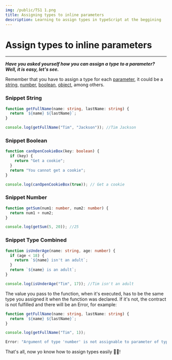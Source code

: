 ```yaml
---
img: /public/TS1 1.png
title: Assigning types to inline parameters
description: Learning to assign types in typeScript at the beggining
---
```


# Assign types to inline parameters

---

**_Have you asked yourself how you can assign a type to a parameter? Well, it is easy, let's see._**

Remember that you have to assign a type for each [parameter](https://developer.mozilla.org/en-US/docs/Glossary/Parameter), it could be a [string](https://developer.mozilla.org/en-US/docs/Web/JavaScript/Reference/Global_Objects/String), [number](https://developer.mozilla.org/en/docs/Web/JavaScript/Reference/Global_Objects/Number), [boolean](https://developer.mozilla.org/en-US/docs/Web/JavaScript/Reference/Global_Objects/Boolean), [object](https://developer.mozilla.org/en-US/docs/Web/JavaScript/Reference/Global_Objects/Object), among others.

### Snippet String

```ts
function getFullName(name: string, lastName: string) {
  return `${name} ${lastName}`;
}

console.log(getFullName("Tim", "Jackson")); //Tim Jackson
```

### Snippet Boolean

```ts
function canOpenCookieBox(key: boolean) {
  if (key) {
    return "Get a cookie";
  }
  return "You cannot get a cookie";
}

console.log(canOpenCookieBox(true)); // Get a cookie
```

### Snippet Number

```ts
function getSum(num1: number, num2: number) {
  return num1 + num2;
}

console.log(getSum(5, 20)); //25
```

### Snippet Type Combined

```ts
function isUnderAge(name: string, age: number) {
  if (age < 18) {
    return `${name} isn't an adult`;
  }
  return `${name} is an adult`;
}

console.log(isUnderAge("Tim", 17)); //Tim isn't an adult
```

The value you pass to the function, when it's executed, has to be the same type you assigned it when the function was declared.
If it's not, the contract is not fulfilled and there will be an Error, for example:

```ts
function getFullName(name: string, lastName: string) {
  return `${name} ${lastName}`;
}

console.log(getFullName("Tim", 1));

Error: "Argument of type 'number' is not assignable to parameter of type 'string'.";
```

That's all, now yo know how to assign types easily 👌🏽!
